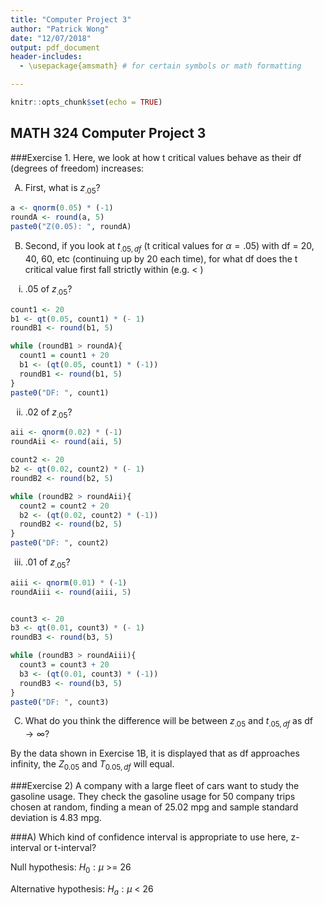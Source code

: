 ```yaml
---
title: "Computer Project 3"
author: "Patrick Wong"
date: "12/07/2018"
output: pdf_document
header-includes:
  - \usepackage{amsmath} # for certain symbols or math formatting

---
```


```r
knitr::opts_chunk$set(echo = TRUE)
```

## MATH 324 Computer Project 3

###Exercise 1. Here, we look at how t critical values behave as their df (degrees of freedom) increases:

A) First, what is $z_{.05}$?

```r
a <- qnorm(0.05) * (-1)
roundA <- round(a, 5)
paste0("Z(0.05): ", roundA)
```

B) Second, if you look at $t_{.05, df}$ (t critical values for $\alpha = .05$) with df = 20, 40, 60, etc (continuing up by 20 each time), for what df does the t critical value first fall strictly within (e.g. < )

i. .05 of $z_{.05}$?
```r
count1 <- 20
b1 <- qt(0.05, count1) * (- 1)
roundB1 <- round(b1, 5)

while (roundB1 > roundA){
  count1 = count1 + 20
  b1 <- (qt(0.05, count1) * (-1))
  roundB1 <- round(b1, 5)
}
paste0("DF: ", count1)
```
ii. .02 of $z_{.05}$?
```r
aii <- qnorm(0.02) * (-1)
roundAii <- round(aii, 5)

count2 <- 20
b2 <- qt(0.02, count2) * (- 1)
roundB2 <- round(b2, 5)

while (roundB2 > roundAii){
  count2 = count2 + 20
  b2 <- (qt(0.02, count2) * (-1))
  roundB2 <- round(b2, 5)
}
paste0("DF: ", count2)
```
iii. .01 of $z_{.05}$?
```r
aiii <- qnorm(0.01) * (-1)
roundAiii <- round(aiii, 5)


count3 <- 20
b3 <- qt(0.01, count3) * (- 1)
roundB3 <- round(b3, 5)

while (roundB3 > roundAiii){
  count3 = count3 + 20
  b3 <- (qt(0.01, count3) * (-1))
  roundB3 <- round(b3, 5)
}
paste0("DF: ", count3)
```


C) What do you think the difference will be between $z_{.05}$ and $t_{.05, df}$ as df $\rightarrow \infty$?

By the data shown in Exercise 1B, it is displayed that as df approaches infinity, the $Z_{0.05}$ and $T_{0.05, df}$ will equal.


###Exercise 2) A company with a large fleet of cars want to study the gasoline usage. They check the gasoline usage for 50 company trips chosen at random, finding a mean of 25.02 mpg and sample standard deviation is 4.83 mpg.

###A) Which kind of confidence interval is appropriate to use here, z-interval or t-interval?

Null hypothesis:
$H_0: \mu$ >= 26

Alternative hypothesis:
$H_a : \mu$ < 26